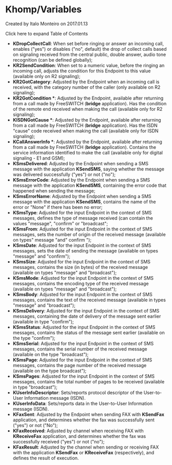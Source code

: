
# Khomp/Variables 

 Created by  Italo Monteiro on 2017.01.13

Click here to expand Table of Contents

* **KDropCollectCall**: When set before ringing or answer an incoming call, enables ("yes") or disables ("no", default) the drop of collect calls based on signaling received from the central public, double answer, audio tone recognition (can be defined globally);
* **KR2SendCondition**: When set to a numeric value, before the ringing an incoming call, adjusts the condition for this Endpoint to this value (available only on R2 signaling);
* **KR2GotCategory**: Adjusted by the Endpoint when an incoming call is received, with the category number of the caller (only available on R2 signaling);
* **KR2GotCondition \***: Adjusted by the Endpoint, available after returning from a call made by FreeSWITCH (**bridge** application). Has the condition of the remote end received when making the call (available only for R2 signaling);
* **KISDNGotCause \***: Adjusted by the Endpoint, available after returning from a call made by FreeSWITCH (**bridge** application). Has the ISDN "cause" code received when making the call (available only for ISDN signaling);
* **KCallAnswerInfo \***: Adjusted by the Endpoint, available after returning from a call made by FreeSWITCH (**bridge** application). Contains the service information identified to make the call (available only for digital signaling - E1 and GSM);
* **KSmsDelivered**: Adjusted by the Endpoint when sending a SMS message with the application **KSendSMS**, saying whether the message was delivered successfully ("yes") or not ("no");
* **KSmsErrorCode**: Adjusted by the Endpoint when sending a SMS message with the application **KSendSMS**, containing the error code that happened when sending the message;
* **KSmsErrorName**: Adjusted by the Endpoint when sending a SMS message with the application **KSendSMS**, contains the name of the error or "None" if there has been no error;
* **KSmsType**: Adjusted for the input Endpoint in the context of SMS messages, defines the type of message received (can contain the values "message", "confirm" or "broadcast";
* **KSmsFrom**: Adjusted for the input Endpoint in the context of SMS messages, sets the number of origin of the received message (available on types" message "and" confirm ");
* **KSmsDate**: Adjusted for the input Endpoint in the context of SMS messages, sets the date of sending the message (available on types "message" and "confirm");
* **KSmsSize**: Adjusted for the input Endpoint in the context of SMS messages, contains the size (in bytes) of the received message (available on types "message" and "broadcast");
* **KSmsMode**: Adjusted for the input Endpoint in the context of SMS messages, contains the encoding type of the received message (available on types "message" and "broadcast");
* **KSmsBody**: Adjusted for the input Endpoint in the context of SMS messages, contains the text of the received message (available in types "message" and "broadcast");
* **KSmsDelivery**: Adjusted for the input Endpoint in the context of SMS messages, containing the date of delivery of the message sent earlier (available in type "confirm");
* **KSmsStatus**: Adjusted for the input Endpoint in the context of SMS messages, contains the status of the message sent earlier (available on the type "confirm");
* **KSmsSerial**: Adjusted for the input Endpoint in the context of SMS messages, contains the serial number of the received message (available on the type "broadcast");
* **KSmsPage**: Adjusted for the input Endpoint in the context of SMS messages, contains the page number of the received message (available on the type broadcast");
* **KSmsPages**: Adjusted for the input Endpoint in the context of SMS messages, contains the total number of pages to be received (available in type "broadcast");
* **KUserInfoDescriptor**: Sets/reports protocol descriptor of the User-to-User Information message (ISDN).
* **KUserInfoData**: Sets/reports data in the User-to-User Information message (ISDN).
* **KFaxSent**: Adjusted by the Endpoint when sending FAX with **KSendFax** application, and determines whether the fax was successfully sent ("yes") or not ("No");
* **KFaxReceived**: Adjusted by channel when receiving FAX with **KReceiveFax** application, and determines whether the fax was successfully received ("yes") or not ("no");
* **KFaxResult**: Adjusted by the channel when sending or receiving FAX with the application **KSendFax** or **KReceiveFax** (respectively), and defines the result of execution.


